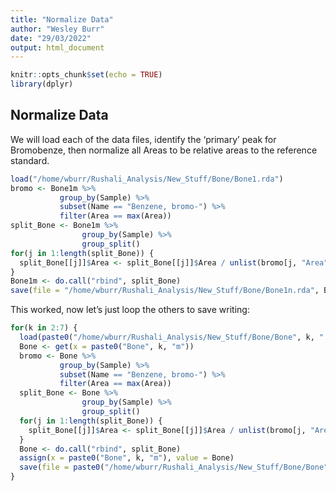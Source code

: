 ```yaml
---
title: "Normalize Data"
author: "Wesley Burr"
date: "29/03/2022"
output: html_document
---
```


```r
knitr::opts_chunk$set(echo = TRUE)
library(dplyr)
```

## Normalize Data

We will load each of the data files, identify the 'primary' peak for
Bromobenze, then normalize all Areas to be relative areas to the
reference standard.

```r
load("/home/wburr/Rushali_Analysis/New_Stuff/Bone/Bone1.rda")
bromo <- Bone1m %>% 
           group_by(Sample) %>% 
           subset(Name == "Benzene, bromo-") %>%
           filter(Area == max(Area))
split_Bone <- Bone1m %>% 
                group_by(Sample) %>%
                group_split()
for(j in 1:length(split_Bone)) {
  split_Bone[[j]]$Area <- split_Bone[[j]]$Area / unlist(bromo[j, "Area"])
}
Bone1m <- do.call("rbind", split_Bone)
save(file = "/home/wburr/Rushali_Analysis/New_Stuff/Bone/Bone1n.rda", Bone1m)
```

This worked, now let's just loop the others to save writing:

```r
for(k in 2:7) {
  load(paste0("/home/wburr/Rushali_Analysis/New_Stuff/Bone/Bone", k, ".rda"))
  Bone <- get(x = paste0("Bone", k, "m"))
  bromo <- Bone %>% 
           group_by(Sample) %>% 
           subset(Name == "Benzene, bromo-") %>%
           filter(Area == max(Area))
  split_Bone <- Bone %>% 
                group_by(Sample) %>%
                group_split()
  for(j in 1:length(split_Bone)) {
    split_Bone[[j]]$Area <- split_Bone[[j]]$Area / unlist(bromo[j, "Area"])
  }
  Bone <- do.call("rbind", split_Bone)
  assign(x = paste0("Bone", k, "m"), value = Bone)
  save(file = paste0("/home/wburr/Rushali_Analysis/New_Stuff/Bone/Bone", k, "n.rda"), list = paste0("Bone", k, "m"))
}
```

